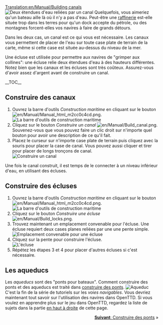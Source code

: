 [[Translation:en/Manual/Building canals]]
{{fr/Manual/Tutoriel}}
[[File:en/Manual/Canal.png|left|frame|Deux étendues d'eau reliées par un canal]]
Quelquefois, vous aimeriez qu'un bateau aille là où il n'y a pas d'eau. Peut-être une [[fr/Manual/Base Set/Industries/Raffinerie|raffinerie]] est-elle située trop dans les terres pour qu'un dock accepte du pétrole, ou des montagnes forcent-elles vos navires à faire de grands détours.

Dans les deux cas, un canal est ce qui vous est nécessaire. Les canaux vous permettent de placer de l'eau sur toute case plate de terrain de la carte, même si cette case est située au-dessus du niveau de la mer.

Une écluse est utilisée pour permettre aux navires de "grimper aux collines": une écluse relie deux étendues d'eau à des hauteurs différentes. Notez bien que les canaux et les écluses sont très coûteux. Assurez-vous d'avoir assez d'argent avant de construire un canal.

__TOC__

<div style="clear: left"></div>
==Construire des canaux==
# Ouvrez la barre d'outils ''Construction maritime'' en cliquant sur le bouton [[File:en/Manual/Manual html m2cc0c4cd.png]].<br/>[[File:en/Manual/Dock toolbar.png|frame|none|La barre d'outils de construction maritime]]
# Cliquez sur le bouton ''Construire un canal'' [[File:en/Manual/Build canal.png]]. Souvenez-vous que vous pouvez faire un clic droit sur n'importe quel bouton pour avoir une description de ce qu'il fait.
# Placez le curseur sur n'importe case plate de terrain puis cliquez avec la souris pour placer la case de canal. Vous pouvez aussi cliquer et tirer pour placer de longs tronçons de canal.<br/>[[File:en/Manual/Building-canals-1.png|frame|none|Construire un canal]]

Une fois le canal construit, il est temps de le connecter à un niveau inférieur d'eau, en utilisant des écluses.

==Construire des écluses==
# Ouvrez la barre d'outils ''Construction maritime'' en cliquant sur le bouton [[File:en/Manual/Manual html m2cc0c4cd.png]].<br/>[[File:en/Manual/Dock toolbar.png|frame|none|La barre d'outils de construction maritime]]
# Cliquez sur le bouton ''Construire une écluse'' [[File:en/Manual/Build locks.png]].
# Trouvez maintenant un emplacement convenable pour l'écluse. Une écluse requiert deux cases planes reliées par une une pente simple.<br/>[[File:en/Manual/Building-canals-2.png|frame|none|Emplacement convenable pour une écluse]]
# Cliquez sur la pente pour construire l'écluse.<br/>[[File:en/Manual/Building-canals-3.png|frame|none|L'écluse]]
# Répétez les étapes 3 et 4 pour placer d'autres écluses si c'est nécessaire.

==Les aqueducs==
Les ''aqueducs'' sont des "ponts pour bateaux". Comment construire des ponts et des aqueducs est traité dans [[fr/Manual/Construction de ponts|construire des ponts]].
[[File:en/Manual/Aqueduct.png|frame|none|Aqueduc]]
C'est la fin de la série de tutoriels sur les ''voies navigables''. Vous devriez maintenant tout savoir sur l'utilisation des navires dans OpenTTD. Si vous voulez en apprendre plus sur le jeu dans OpenTTD, regardez la liste de sujets dans la partie [[#top|en haut à droite]] de cette page.

<span style="float: right">[[fr/Manual/Construction de ponts|'''Suivant''': Construire des ponts]] &raquo;</span>